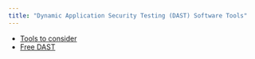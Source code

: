 ```yaml
---
title: "Dynamic Application Security Testing (DAST) Software Tools"
---
```



- [Tools to consider](https://www.worldranksolutions.com/7-best-open-source-dast-tools-to-consider/)
- [Free DAST](https://www.g2.com/categories/dynamic-application-security-testing-dast/free)
